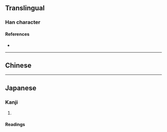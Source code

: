 {{also|嘓}}
{{character info/new}}
==Translingual==

===Han character===
{{Han char|rn=30|rad=口|as=08|sn=11|four=|canj=RWMI|ids=⿰口国}}

====References====
* {{Han ref|kx=0196.261|hdz=10640.061|uh=556F|ud=21871}}

----

==Chinese==
{{zh-see|嘓}}

----

==Japanese==
{{ja-kanji forms|啯|嘓}}

===Kanji===
{{ja-kanji|grade=|rs=口08|kyu=嘓}}

# {{defn|lang=ja|sort=口08}}

====Readings====
{{ja-readings
|goon=きゃく<きやく<くゐやく
|kanon=かく<くわく
|kun=
}}